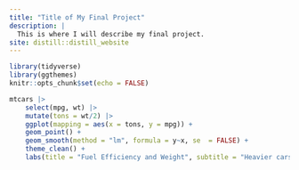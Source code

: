 ```yaml
---
title: "Title of My Final Project"
description: |
  This is where I will describe my final project.
site: distill::distill_website
---
```


```r
library(tidyverse)
library(ggthemes)
knitr::opts_chunk$set(echo = FALSE)
```

```r
mtcars |>
    select(mpg, wt) |>
    mutate(tons = wt/2) |>
    ggplot(mapping = aes(x = tons, y = mpg)) +
    geom_point() +
    geom_smooth(method = "lm", formula = y~x, se  = FALSE) +
    theme_clean() +
    labs(title = "Fuel Efficiency and Weight", subtitle = "Heavier cars are less efficient", x = "Weight (Tons)", y = "MPG", caption = "Henderson and Vellerman (1981)")
```

